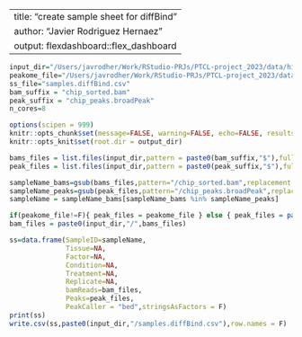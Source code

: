 
---
title: "create sample sheet for diffBind"
author: "Javier Rodriguez Hernaez"
output: flexdashboard::flex_dashboard
---

```r
input_dir="/Users/javrodher/Work/RStudio-PRJs/PTCL-project_2023/data/hichip-chip_peaks/"
peakome_file="/Users/javrodher/Work/RStudio-PRJs/PTCL-project_2023/data/peakome_tiled.bed"
ss_file="samples.diffBind.csv"
bam_suffix = "chip_sorted.bam"
peak_suffix = "chip_peaks.broadPeak"
n_cores=8

options(scipen = 999)
knitr::opts_chunk$set(message=FALSE, warning=FALSE, echo=FALSE, results = FALSE)
knitr::opts_knit$set(root.dir = output_dir)
```

```r
bams_files = list.files(input_dir,pattern = paste0(bam_suffix,"$"),full.names = F,include.dirs = F,recursive = T)
peak_files = list.files(input_dir,pattern = paste0(peak_suffix,"$"),full.names = F,include.dirs = F,recursive = T)

sampleName_bams=gsub(bams_files,pattern="/chip_sorted.bam",replacement = "")
sampleName_peaks=gsub(peak_files,pattern="/chip_peaks.broadPeak",replacement = "")
sampleName = sampleName_bams[sampleName_bams %in% sampleName_peaks]

if(peakome_file!=F){ peak_files = peakome_file } else { peak_files = paste0(input_dir,"/",peak_files) }
bam_files = paste0(input_dir,"/",bams_files)

ss=data.frame(SampleID=sampleName,
              Tissue=NA,
              Factor=NA,
              Condition=NA,
              Treatment=NA,
              Replicate=NA,
              bamReads=bam_files,
              Peaks=peak_files,
              PeakCaller = "bed",stringsAsFactors = F)
print(ss)
write.csv(ss,paste0(input_dir,"/samples.diffBind.csv"),row.names = F)
```


